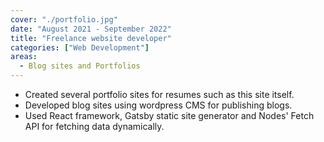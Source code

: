 ```yaml
---
cover: "./portfolio.jpg"
date: "August 2021 - September 2022"
title: "Freelance website developer"
categories: ["Web Development"]
areas:
  - Blog sites and Portfolios
---
```

- Created several portfolio sites for resumes such as this site itself.
- Developed blog sites using wordpress CMS for publishing blogs.
- Used React framework, Gatsby static site generator and Nodes' Fetch API for fetching data dynamically.